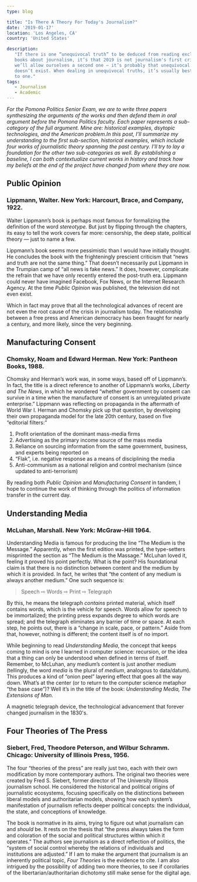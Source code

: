 ```yaml
---
type: blog

title: "Is There A Theory For Today's Journalism?"
date: '2019-01-17'
location: 'Los Angeles, CA'
country: 'United States'

description:
   "If there is one “unequivocal truth” to be deduced from reading exclusively
   books about journalism, it’s that 2019 is not journalism's first crisis. If
   we’ll allow ourselves a second one — it’s probably that unequivocal truth
   doesn’t exist. When dealing in unequivocal truths, it’s usually best to stick
   to one."
tags:
   - Journalism
   - Academic
---
```


_For the Pomona Politics Senior Exam, we are to write three papers synthesizing
the arguments of the works and then defend them in oral argument before the
Pomona Politics faculty. Each paper represents a sub-category of the full
argument. Mine are: historical examples, dsytopic technologies, and the American
problem.In this post, I’ll summarize my understanding to the first sub-section,
historical examples, which include four works of journalistic theory spanning
the past century. I’ll try to lay a foundation for the other two sub-categories
as well. By establishing a baseline, I can both contextualize current works in
history and track how my beliefs at the end of the project have changed from
where they are now._

## Public Opinion

### Lippmann, Walter. New York: Harcourt, Brace, and Company, 1922.

Walter Lippmann’s book is perhaps most famous for formalizing the definition of
the word _stereotype._ But just by flipping through the chapters, its easy to
tell the work covers far more: censorship, the deep state, political theory —
just to name a few.

Lippmann’s book seems more pessimistic than I would have initially thought. He
concludes the book with the frighteningly prescient criticism that “news and
truth are not the same thing.” That doesn’t necessarily put Lippmann in the
Trumpian camp of “all news is fake news.” It does, however, complicate the
refrain that we have only recently entered the post-truth era. Lippmann could
never have imagined Facebook, Fox News, or the Internet Research Agency. At the
time _Public Opinion_ was published, the television did not even exist.

Which in fact may prove that all the technological advances of recent are not
even the root cause of the crisis in journalism today. The relationship between
a free press and American democracy has been fraught for nearly a century, and
more likely, since the very beginning.

## Manufacturing Consent

### Chomsky, Noam and Edward Herman. New York: Pantheon Books, 1988.

Chomsky and Herman’s work was, in some ways, based off of Lippmann’s. In fact,
the title is a direct reference to another of Lippmann’s works, _Liberty and The
News_, in which he wondered “whether government by consent can survive in a time
when the manufacture of consent is an unregulated private enterprise.” Lippmann
was reflecting on propaganda in the aftermath of World War I. Herman and Chomsky
pick up that question, by developing their own propaganda model for the late
20th century, based on five “editorial filters:”

1. Profit orientation of the dominant mass-media firms
2. Advertising as the primary income source of the mass media
3. Reliance on sourcing information from the same government, business, and
   experts being reported on
4. “Flak”, i.e. negative response as a means of disciplining the media
5. Anti-communism as a national religion and control mechanism (since updated to
   anti-terrorism)

By reading both _Public Opinion_ and _Manufacturing Consent_ in tandem, I hope
to continue the work of thinking through the politics of information transfer in
the current day.

## Understanding Media

### McLuhan, Marshall. New York: McGraw-Hill 1964.

Understanding Media is famous for producing the line “The Medium is the
Message.” Apparently, when the first edition was printed, the type-setters
misprinted the section as “The Medium is the Massage.” McLuhan loved it, feeling
it proved his point perfectly. What is the point? His foundational claim is that
there is no distinction between content and the medium by which it is provided.
In fact, he writes that “the content of any medium is always another medium.”
One such sequence is:

> Speech ⇨ Words ⇨ Print ⇨ Telegraph

By this, he means the telegraph _contains_ printed material, which itself
contains words, which is the vehicle for speech. Words allow for speech to be
immortalized; the printing press expands degree to which words are spread; and
the telegraph eliminates any barrier of time or space. At each step, he points
out, there is a “change in scale, pace, or pattern.” Aside from that, however,
nothing is different; the content itself is of no import.

While beginning to read _Understanding_ _Media_, the concept that keeps coming
to mind is one I learned in computer science: recursion, or the idea that a
thing can only be understood when defined in terms of itself. Remember, to
McLuhan, any medium’s content is just another medium (tellingly, the word
_media_ is the plural of _medium_, analogous to data/datum). This produces a
kind of “onion peel” layering effect that goes all the way down. What’s at the
center (or to return to the computer science metaphor “the base case”)? Well
it’s in the title of the book: _Understanding Media, The Extensions of Man._

<span class='figcaption_hack'>
	A magnetic telegraph device, the technological advancement that forever
	changed journalism in the 1830's.
</span>

## Four Theories of The Press

### Siebert, Fred, Theodore Peterson, and Wilbur Schramm. Chicago: University of Illinois Press, 1956.

The four “theories of the press” are really just two, each with their own
modification by more contemporary authors. The original two theories were
created by Fred S. Siebert, former director of The University Illinois
journalism school. He considered the historical and political origins of
journalistic ecosystems, focusing specifically on the distinctions between
liberal models and authoritarian models, showing how each system’s manifestation
of journalism reflects deeper political concepts: the individual, the state, and
conceptions of knowledge.

The book is normative in its aims, trying to figure out what journalism can and
_should_ be. It rests on the thesis that “the press always takes the form and
coloration of the social and political structures within which it operates.” The
authors see journalism as a direct reflection of politics, the “system of social
control whereby the relations of individuals and institutions are adjusted.” If
I am to make the argument that journalism is an inherently political topic,
_Four Theories_ is the evidence to cite. I am also intrigued by the possibility
of adding two more theories, to see if corollaries of the
libertarian/authoritarian dichotomy still make sense for the digital age.
